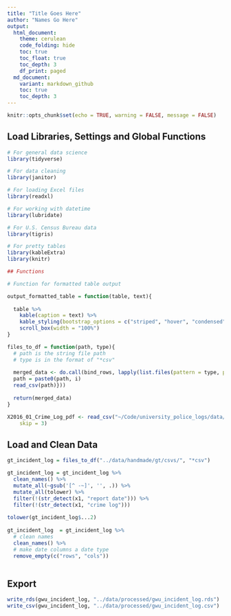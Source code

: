 ```yaml
---
title: "Title Goes Here"
author: "Names Go Here" 
output:
  html_document:
    theme: cerulean
    code_folding: hide
    toc: true
    toc_float: true
    toc_depth: 3
    df_print: paged
  md_document:
    variant: markdown_github
    toc: true
    toc_depth: 3
---
```

```r
knitr::opts_chunk$set(echo = TRUE, warning = FALSE, message = FALSE)
```



## Load Libraries, Settings and Global Functions
```r
# For general data science
library(tidyverse)

# For data cleaning
library(janitor)

# For loading Excel files
library(readxl)

# For working with datetime
library(lubridate)

# For U.S. Census Bureau data
library(tigris)

# For pretty tables
library(kableExtra)
library(knitr)

## Functions 

# Function for formatted table output

output_formatted_table = function(table, text){
  
  table %>% 
    kable(caption = text) %>%
    kable_styling(bootstrap_options = c("striped", "hover", "condensed", "responsive"), font_size = 14, fixed_thead = T) %>%
    scroll_box(width = "100%")
}

files_to_df = function(path, type){
  # path is the string file path
  # type is in the format of "*csv"
  
  merged_data <- do.call(bind_rows, lapply(list.files(pattern = type, path = path), function(i){
  path = paste0(path, i)
  read_csv(path)}))
  
  return(merged_data)
}

X2016_01_Crime_Log_pdf <- read_csv("~/Code/university_police_logs/data/handmade/gt/csvs/2016-01 Crime Log.pdf.csv", 
    skip = 3)

```
## Load and Clean Data

```r


gt_incident_log = files_to_df("../data/handmade/gt/csvs/", "*csv")

gt_incident_log = gt_incident_log %>% 
  clean_names() %>% 
  mutate_all(~gsub('[^ -~]', '', .)) %>% 
  mutate_all(tolower) %>% 
  filter(!(str_detect(x1, "report date"))) %>% 
  filter(!(str_detect(x1, "crime log"))) 
  
tolower(gt_incident_log$...2)
         
gt_incident_log  = gt_incident_log %>% 
  # clean names
  clean_names() %>% 
  # make date columns a date type
  remove_empty(c("rows", "cols"))
  

```

## Export

```r

write_rds(gwu_incident_log, "../data/processed/gwu_incident_log.rds")
write_csv(gwu_incident_log, "../data/processed/gwu_incident_log.csv")




```



